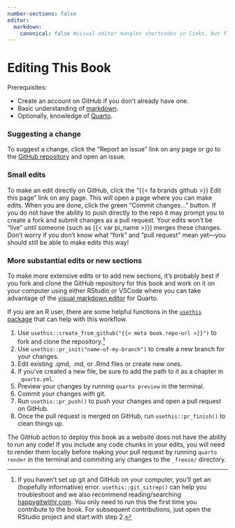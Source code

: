 ```yaml
---
number-sections: false
editor:
  markdown:
    canonical: false #visual editor mangles shortcodes in links, but fixed in upcoming version https://github.com/quarto-dev/quarto/issues/337#issuecomment-1873437524
---
```


# Editing This Book {.unnumbered}

Prerequisites: 

- Create an account on GitHub if you don't already have one.
- Basic understanding of [markdown](https://quarto.org/docs/authoring/markdown-basics.html).
- Optionally, knowledge of [Quarto](https://quarto.org/).

### Suggesting a change

To suggest a change, click the "Report an issue" link on any page or go to the [GitHub repository]({{< meta book.repo-url >}}) and open an issue.

### Small edits

To make an edit directly on GitHub, click the "{{< fa brands github >}} Edit this page" link on any page. This will open a page where you can make edits. When you are done, click the green "Commit changes..." button.  If you do not have the ability to push directly to the repo it may prompt you to create a fork and submit changes as a pull request. Your edits won't be "live" until someone (such as {{< var pi_name >}}) merges these changes. Don't worry if you don't know what "fork" and "pull request" mean yet—you should still be able to make edits this way!

### More substantial edits or new sections

To make more extensive edits or to add new sections, it's probably best if you fork and clone the GitHub repository for this book and work on it on your computer using either RStudio or VSCode where you can take advantage of the [visual markdown editor](https://quarto.org/docs/visual-editor/) for Quarto.

If you are an R user, there are some helpful functions in the [`usethis` package](https://usethis.r-lib.org/index.html) that can help with this workflow.

1. Use `usethis::create_from_github("{{< meta book.repo-url >}}")` to fork and clone the repository.[^1]
2. Use `usethis::pr_init("name-of-my-branch")` to create a new branch for your changes.
3. Edit existing .qmd, .md, or .Rmd files or create new ones.
4. If you've created a new file, be sure to add the path to it as a chapter in `_quarto.yml`.
5. Preview your changes by running `quarto preview` in the terminal.
6. Commit your changes with git.
7. Run `usethis::pr_push()` to push your changes and open a pull request on GitHub.
8. Once the pull request is merged on GitHub, run `usethis::pr_finish()` to clean things up.

::: callout-warning
The GitHub action to deploy this book as a website does not have the ability to run any code! If you include any code chunks in your edits, you will need to render them locally before making your pull request by running `quarto render` in the terminal and commiting any changes to the `_freeze/` directory.
:::

[^1]: If you haven't set up git and GitHub on your computer, you'll get an (hopefully informative) error.  `usethis::git_sitrep()` can help you troubleshoot and we also recommend reading/searching [happygitwithr.com](https://happygitwithr.com/). You only need to run this the first time you contribute to the book.  For subsequent contributions, just open the RStudio project and start with step 2.
